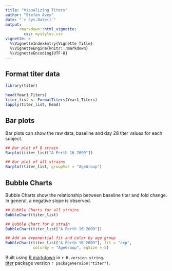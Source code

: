 ```yaml
---
title: "Visualizing Titers"
author: "Stefan Avey"
date: "`r Sys.Date()`"
output: 
      rmarkdown::html_vignette:
        css: mystyles.css
vignette: >
  %\VignetteIndexEntry{Vignette Title}
  %\VignetteEngine{knitr::rmarkdown}
  %\VignetteEncoding{UTF-8}
---
```


## Format titer data
```r
library(titer)

head(Year1_Titers)
titer_list <- FormatTiters(Year1_Titers)
lapply(titer_list, head)

```

## Bar plots

Bar plots can show the raw data, baseline and day 28 titer values for each subject.

```r

## Bar plot of B strain
Barplot(titer_list["A Perth 16 2009"])

## Bar plot of all strains
Barplot(titer_list, groupVar = "AgeGroup")

```

## Bubble Charts

Bubble Charts show the relationship between baseline titer and fold change. In general, a negative slope is observed.

```r

## Bubble Charts for all strains
BubbleChart(titer_list)

## Bubble Chart for B strain
BubbleChart(titer_list["A Perth 16 2009"])

## Add an exponential fit and color by age group
BubbleChart(titer_list["A Perth 16 2009"], fit = "exp",
            colorBy = "AgeGroup", eqSize = 5)

```

<!-- Add footer to HTML -->
<div id="footer" class="footer">
<footer>
Built using <a href="http://rmarkdown.rstudio.com/index.html" target="_blank">R markdown</a> in `r R.version.string`.<br>
<a href="https://github.com/stefanavey/titer" target="_blank">titer</a> package version `r packageVersion("titer")`.
</footer>
</div>
